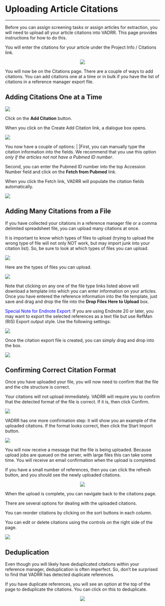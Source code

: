 # Uploading Article Citations {#upload}

---

Before you can assign screening tasks or assign articles for extraction, you will need to upload all your article citations into VADRR. This page provides instructions for how to do this.

You will enter the citations for your article under the Project Info / Citations link.

<div style="text-align: center;"><img src="_figs/3.1-citation-pulldown.png"></div>

You will now be on the Citations page. There are a couple of ways to add citations. You can add citations one at a time or in bulk if you have the list of citations in a reference manager export file.

## Adding Citations One at a Time

<img src="_figs/3.1-add-citation-main.png">

Click on the **Add Citation** button.
<br>

When you click on the Create Add Citation link, a dialogue box opens.

<img src="_figs/3.3-pubmed-fetch.png">

You now have a couple of options:
|
|First, you can manually type the citation information into the fields. We recommend that you use this option *only if the articles not not have a Pubmed ID number*.

Second, you can enter the Pubmed ID number into the top Accession Number field and click on the **Fetch from Pubmed** link.

When you click the Fetch link, VADRR will populate the citation fields automatically.

<img src="_figs/3.4-fetched-article-info.png">

## Adding Many Citations from a File
If you have collected your citations in a reference manager file or a comma delimited spreadsheet file, you can upload many citations at once.

It is important to know which types of files to upload (trying to upload the wrong type of file will not only NOT work, but may import junk into your citation list). So, be sure to look at which types of files you can upload.

<img src="_figs/3.5-info-button.png">

Here are the types of files you can upload.

<img src="_figs/3.6-import-options.png">

Note that clicking on any one of the file type links listed above will download a template into which you can enter information on your articles. Once you have entered the reference information into the file template, just save and drag and drop the file into the **Drop Files Here to Upload** box.

<span style="color: blue;">Special Note for Endnote Export:</span> If you are using Endnote 20 or later, you may want to export the selected references as a text file but use RefMan (RIS) Export output style. Use the following settings:

<img src="_figs/3.7-endnote-export-settings.png">

Once the citation export file is created, you can simply drag and drop into the box.

<img src="_figs/3.8-drag-and-drop.png">

## Confirming Correct Citation Format
Once you have uploaded your file, you will now need to confirm that the file and the cite structure is correct.

Your citations will not upload immediately. VADRR will require you to confirm that the detected format of the file is correct. If it is, then click Confirm.

<img src="_figs/3.9-confirm-message.png">

VADRR has one more confirmation step: it will show you an example of the uploaded citations. If the format looks correct, then click the Start Import button.

<img src="_figs/3.10-format-check.png">

You will now receive a message that the file is being uploaded. Because upload jobs are queued on the server, with large files this can take some time. You will receive an email confirmation when the upload is completed.

If you have a small number of references, then you can click the refresh button, and you should see the newly uploaded citations.

<div style="text-align: center;"><img src="_figs/3.11-upload-confirmation.png"></div>

When the upload is complete, you can navigate back to the citations page.

There are several options for dealing with the uploaded citations.

You can reorder citations by clicking on the sort buttons in each column.

You can edit or delete citations using the controls on the right side of the page.

<img src="_figs/3.12-added-citations.png">

## Deduplication
Even though you will likely have deduplicated citations within your reference manager, deduplication is often imperfect. So, don’t be surprised to find that VADRR has detected duplicate references.

If you have duplicate references, you will see an option at the top of the page to deduplicate the citations. You can click on this to deduplicate.

<div style="text-align: center;"><img src="_figs/3.13-dedupe.png"></div>

